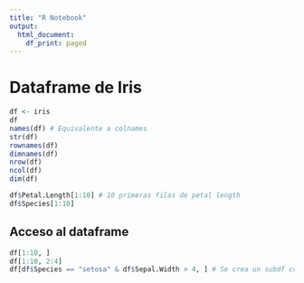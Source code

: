 ```yaml
---
title: "R Notebook"
output:
  html_document:
    df_print: paged
---
```


# Dataframe de Iris

```r
df <- iris
df
names(df) # Equivalente a colnames
str(df)
rownames(df)
dimnames(df)
nrow(df)
ncol(df)
dim(df)

df$Petal.Length[1:10] # 10 primeras filas de petal length
df$Species[1:10]
```

## Acceso al dataframe

```r
df[1:10, ]
df[1:10, 2:4]
df[df$Species == "setosa" & df$Sepal.Width > 4, ] # Se crea un subdf con una condicion booleana
```

















































